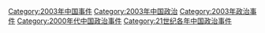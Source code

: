 [[Category:2003年中国事件|Category:2003年中国事件]]
[[Category:2003年中国政治|Category:2003年中国政治]]
[[Category:2003年政治事件|Category:2003年政治事件]]
[[Category:2000年代中国政治事件|Category:2000年代中国政治事件]]
[[Category:21世纪各年中国政治事件|Category:21世纪各年中国政治事件]]